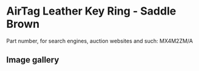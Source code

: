 
# AirTag Leather Key Ring - Saddle Brown

Part number, for search engines, auction websites and such: MX4M2ZM/A

## Image gallery

<div style={{ width: '100%', maxWidth: '768px' }}>
<GalleryComponent
    images={[
      {
        original: "/everysource/MX4M2.webp",
        thumbnail: "/everypreview/MX4M2.webp",
      },
      {
        original: "/everysource/MX4M2_AV1.webp",
        thumbnail: "/everypreview/MX4M2_AV1.webp",
      },
      {
        original: "/everysource/MX4M2_AV2.webp",
        thumbnail: "/everypreview/MX4M2_AV2.webp",
      }
    ]}
  />
</div>